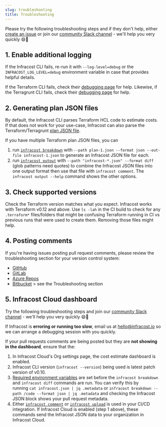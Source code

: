 ```yaml
---
slug: troubleshooting
title: Troubleshooting
---
```



Please try the following troubleshooting steps and if they don't help, either [create an issue](https://github.com/infracost/infracost/issues/new/choose) or join our [community Slack channel](https://www.infracost.io/community-chat) - we'll help you very quickly 😄🚀

## 1. Enable additional logging

If the Infracost CLI fails, re-run it with `--log-level=debug` or the `INFRACOST_LOG_LEVEL=debug` environment variable in case that provides helpful details.

If the Terraform CLI fails, check their [debugging page](https://www.terraform.io/internals/debugging) for help. Likewise, if the Terragrunt CLI fails, check their [debugging page](https://terragrunt.gruntwork.io/docs/features/debugging/) for help.

## 2. Generating plan JSON files

By default, the Infracost CLI parses Terraform HCL code to estimate costs. If that does not work for your use-case, Infracost can also parse the Terraform/Terragrunt [plan JSON file](/docs/features/cli_commands/#option-2-terraform-plan-json).

If you have multiple Terraform plan JSON files, you can

1. run [`infracost breakdown`](/docs/features/cli_commands/#breakdown) with `--path plan-1.json --format json --out-file infracost-1.json` to generate an Infracost JSON file for each.
2. run [`infracost output`](/docs/features/cli_commands/#combined-output-formats) with `--path "infracost-*.json" --format diff` (glob patterns need quotes) to combine the Infracost JSON files into one output format then use that file with `infracost comment`. The `infracost output --help` command shows the other options.

## 3. Check supported versions

Check the Terraform version matches what you expect. Infracost works with Terraform v0.12 and above.
Use `ls -lah` in the CI build to check for any `.terraform*` files/folders that might be confusing Terraform running in CI vs previous runs that were used to create them. Removing those files might help.

## 4. Posting comments

If you're having issues posting pull request comments, please review the troubleshooting section for your version control system:

- [GitHub](https://github.com/infracost/actions/#permissions-issue)
- [GitLab](https://gitlab.com/infracost/infracost-gitlab-ci#troubleshooting)
- [Azure Repos](https://github.com/infracost/infracost-azure-devops#troubleshooting)
- [Bitbucket](https://bitbucket.org/infracost/infracost-bitbucket-pipeline) > see the Troubleshooting section

## 5. Infracost Cloud dashboard

Try the following troubleshooting steps and join our [community Slack channel](https://www.infracost.io/community-chat) - we'll help you very quickly 😄🚀

If Infracost is **erroring or running too slow**, email us at [hello@infracost.io](mailto:hello@infracost.io) so we can arrange a debugging session with you quickly.

If your pull requests comments are being posted but they are **not showing in the dashboard**, ensure that the:

1. In Infracost Cloud's Org settings page, the cost estimate dashboard is enabled.
2. Infracost CLI version (`infracost --version`) being used is latest patch version of v0.10.
3. [Required environment variables](/docs/features/environment_variables/#environment-variables-to-set-metadata) are set before the `infracost breakdown` and `infracost diff` commands are run. You can verify this by running `cat infracost.json | jq .metadata` or `infracost breakdown --path /code --format json | jq .metadata` and checking the Infracost JSON block shows your pull request metadata.
4. Either [`infracost comment`](/docs/features/cli_commands/#comment-on-pull-requests) or [`infracost upload`](/docs/features/cli_commands/#upload-runs) is used in your CI/CD integration. If Infracost Cloud is enabled (step 1 above), these commands send the Infracost JSON data to your organization in Infracost Cloud.
